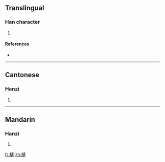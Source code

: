 {{also|梿}}
==Translingual==

===Han character===
{{Han char|rn=75|rad=木|as=11|sn=15|four=4593<sub>0</sub>|canj=木卜十十 (DYJJ)}}

# {{defn|Han|sort=木11}}

====References====
* {{Han ref|kx=0546.280|dkj=15356|dj=0934.260|hdz=21262.040|uh=69E4|ud=27108|bh=E5D1|bd=58833}}

----

==Cantonese==

===Hanzi===
{{yue-hanzi|jyut=|y=lin4|sim=梿}}

# {{defn|Cantonese}}

----

==Mandarin==

===Hanzi===
{{cmn-hanzi|sim=梿|pin=[[lián]] ([[lian2]])|wg=lien<sup>2</sup>}}

# {{defn|Mandarin}}

[[fr:槤]]
[[zh:槤]]